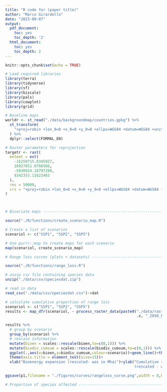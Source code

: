 ```yaml
---
title: "R code for (paper title)"
author: "Marco Girardello"
date: "2023-09-07"
output:
  pdf_document:
    toc: yes
    toc_depth: '2'
  html_document:
    toc: yes
    toc_depth: 2
---
```


```r
knitr::opts_chunk$set(echo = TRUE)
```

```r
# Load required libraries
library(terra)
library(tidyverse)
library(sf)
library(biscale)
library(pals)
library(cowplot)
library(grid)

# Baseline maps
worldr <- st_read("./data/backgroundmap/countries.gpkg") %>%
  st_transform(
    "+proj=robin +lon_0=0 +x_0=0 +y_0=0 +ellps=WGS84 +datum=WGS84 +units=m +no_defs"
  ) %>%
  dplyr::select(FORMAL_EN)

# Raster parameters for reprojection
targetr <- rast(
  extent = ext(
    -16250715.8345027, 
    16927051.0766566, 
    -5930924.18797298, 
    8342353.11623403
  ), 
  res = 50000,
  crs = "+proj=robin +lon_0=0 +x_0=0 +y_0=0 +ellps=WGS84 +datum=WGS84 +units=m +no_defs"
)



# Bivariate maps --------------------------------------------------------------------

source("./R/functions/create_scenario_map.R")

# Create a list of scenarios
scenariol <- c("SSP1", "SSP2", "SSP5")

# Use purrr::map to create maps for each scenario
map(scenariol, create_scenario_map)

# Range loss curves (plots + datasets) --------------------------------------------------------------------

source("./R/functions/range_loss.R")

# unzip csv file containing species data
unzip("./data/csv/speciesdat.zip")

# read in data
read_csv("./data/csv/speciesdat.csv")->dat

# calculate cumulative proportion of range loss
scenariol <- c("SSP1", "SSP2", "SSP5")
results <- map_dfr(scenariol, ~ process_raster_data(paste0("./data/rasters/RCP19_", 
                                                           .x, "_2050_bio.tif"), .x, dat))

results %>%
  # group by scenario
  group_by(scenario) %>%
  # rescale information
  mutate(bioen = scales::rescale(bioen,to=c(0,1))) %>%
  mutate(biodiv_cumsum = scales::rescale(biodiv_cumsum,to=c(0,1))) %>%
  ggplot(.,aes(x=bioen,y=biodiv_cumsum,colour=scenario))+geom_line()+theme_minimal()+
  theme(axis.title = element_text(size=15))+
  xlab("Bioenergy expansion (rescaled- was in Mha)")+ylab("Cumulative range loss 
                                                          (rescaled - was in number of pixels)")->p1

ggsave(p1,filename = "./figures/curves/rangeloss_curve.png",width = 8,height = 8,dpi = 400)

# Proportion of species affected -----------------------------------------------------------------------
```

